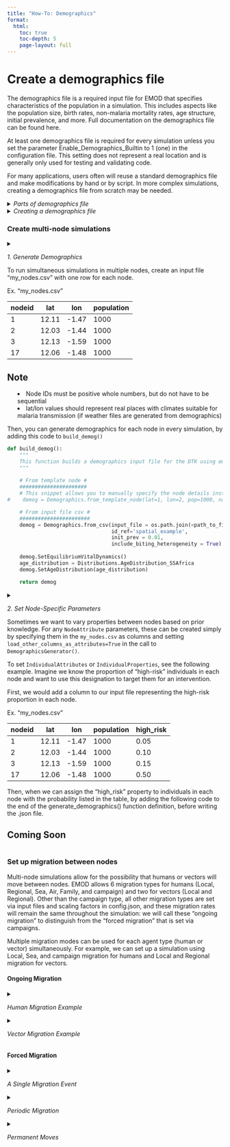 ---
title: "How-To: Demographics"
format: 
  html:
    toc: true
    toc-depth: 5
    page-layout: full
---

# Create a demographics file

The demographics file is a required input file for EMOD that specifies characteristics of the population in a simulation. This includes aspects like the population size, birth rates, non-malaria mortality rates, age structure, initial prevalence, and more. Full documentation on the demographics file can be found here.

At least one demographics file is required for every simulation unless you set the parameter Enable_Demographics_Builtin to 1 (one) in the configuration file. This setting does not represent a real location and is generally only used for testing and validating code.

For many applications, users often will reuse a standard demographics file and make modifications by hand or by script. In more complex simulations, creating a demographics file from scratch may be needed.

<details>

<p>

<summary><em>Parts of demographics file</em></summary>

A demographics file is a JSON file organized into 4 main sections:

1.  Metadata
2.  NodeProperties
3.  Defaults
    -   Parameters applied to all nodes in the simulation
4.  Nodes: each node is a simulated location. Transmission within a node is well-mixed, and nodes are connected by human and/or vector migration.
    -   Allows node-specific parameters
    -   Specified parameters override values in 'Defaults'

``` python
# Structure of Demographics File for a simulation with 1 node
  {
     "Metadata": {
          "DateCreated": "dateTime",
          "Tool": "scriptUsedToGenerate",
          "Author": "author",
          "IdReference": "Gridded world grump2.5arcmin",
          "NodeCount": "1"
     },
     "NodeProperties": [
          {...}
     ],
     "Defaults": {
          "NodeAttributes": {
            ...
            "BirthRateSource": "World Bank",
            "CountryBirthRate": 31.047,
            "World Bank Year": "2016",
            ...
          },
          "IndividualAttributes": {...},
          "IndividualProperties": {...}
     },
     "Nodes": [{
          "NodeID": 1,
          "NodeAttributes": {
            "BirthRate": 0.1190,
            "InitialPopulation": 1400,
            "Village": "Obom"
          },
          "IndividualAttributes": {...},
          "IndividualProperties": {...}
     }]
  }
```

</p>

</details>

<details>

<p>

<summary><em>Creating a demographics file</em></summary>

First, create a file "my_node.csv" with the following columns:

| Required                   | optional                                                                            |
|----------------------------|-------------------------------------------------------------------------------------|
| nodeid (unique \# \>0)     | Other node-specific variables, if any, such as village name, latitude, and logitude |
| population (starting size) |                                                                                     |

Example:

| nodeid | population | Village | lat      | lon        |
|--------|------------|---------|----------|------------|
| 1      | 1000       | "Obom"  | 5.760759 | -0.4473415 |

In EMODpy, we generate the demographics file for each simulation using a standard `build_demog()` function.

``` python
def build_demog():
    """
    This function builds a demographics input file for the DTK using emod_api.
    """
    
    # From template node #
    ######################
    # This snippet allows you to manually specify the node details instead of using a .csv
#    demog = Demographics.from_template_node(lat=1, lon=2, pop=1000, name="Example_Site")

    # From input file csv #
    #######################
    demog = Demographics.from_csv(input_file = os.path.join(<path_to_file>,"my_node.csv"),
                                  id_ref="indie_clusters", 
                                  init_prev = 0.01, 
                                  include_biting_heterogeneity = True)
    
    demog.SetEquilibriumVitalDynamics()
    age_distribution = Distributions.AgeDistribution_SSAfrica
    demog.SetAgeDistribution(age_distribution)

    return demog
```

</p>

</details>

### Create multi-node simulations

<details>

<p>

<summary>

<em>1. Generate Demographics</em>

<summary>

To run simultaneous simulations in multiple nodes, create an input file "my_nodes.csv" with one row for each node.

Ex. "my_nodes.csv"

| nodeid | lat   | lon   | population |
|--------|-------|-------|------------|
| 1      | 12.11 | -1.47 | 1000       |
| 2      | 12.03 | -1.44 | 1000       |
| 3      | 12.13 | -1.59 | 1000       |
| 17     | 12.06 | -1.48 | 1000       |

::: callout-note
# Note

-   Node IDs must be positive whole numbers, but do not have to be sequential
-   lat/lon values should represent real places with climates suitable for malaria transmission (if weather files are generated from demographics)
:::

Then, you can generate demographics for each node in every simulation, by adding this code to `build_demog()`

``` python
def build_demog():
    """
    This function builds a demographics input file for the DTK using emod_api.
    """
    
    # From template node #
    ######################
    # This snippet allows you to manually specify the node details instead of using a .csv
#    demog = Demographics.from_template_node(lat=1, lon=2, pop=1000, name="Example_Site")

    # From input file csv #
    #######################
    demog = Demographics.from_csv(input_file = os.path.join(<path_to_file>,"my_nodes.csv"),
                                  id_ref='spatial_example', 
                                  init_prev = 0.01, 
                                  include_biting_heterogeneity = True)
    
    demog.SetEquilibriumVitalDynamics()
    age_distribution = Distributions.AgeDistribution_SSAfrica
    demog.SetAgeDistribution(age_distribution)

    return demog
```

</p>

</details>

<details>

<p>

<summary>

<em>2. Set Node-Specific Parameters</em>

<summary>

Sometimes we want to vary properties between nodes based on prior knowledge. For any `NodeAttribute` parameters, these can be created simply by specifying them in the `my_nodes.csv` as columns and setting `load_other_columns_as_attributes=True` in the call to `DemographicsGenerator()`.

To set `IndividualAttributes` or `IndividualProperties`, see the following example. Imagine we know the proportion of "high-risk" individuals in each node and want to use this designation to target them for an intervention.

First, we would add a column to our input file representing the high-risk proportion in each node.

Ex. "my_nodes.csv"

| nodeid | lat   | lon   | population | high_risk |
|--------|-------|-------|------------|-----------|
| 1      | 12.11 | -1.47 | 1000       | 0.05      |
| 2      | 12.03 | -1.44 | 1000       | 0.10      |
| 3      | 12.13 | -1.59 | 1000       | 0.15      |
| 17     | 12.06 | -1.48 | 1000       | 0.50      |

Then, when we can assign the "high_risk" property to individuals in each node with the probability listed in the table, by adding the following code to the end of the generate_demographics() function definition, before writing the .json file.

::: callout-caution
## Coming Soon
:::

</p>

</details>

### Set up migration between nodes

Multi-node simulations allow for the possibility that humans or vectors will move between nodes. EMOD allows 6 migration types for humans (Local, Regional, Sea, Air, Family, and campaign) and two for vectors (Local and Regional). Other than the campaign type, all other migration types are set via input files and scaling factors in config.json, and these migration rates will remain the same throughout the simulation: we will call these "ongoing migration" to distinguish from the "forced migration" that is set via campaigns.

Multiple migration modes can be used for each agent type (human or vector) simultaneously. For example, we can set up a simulation using Local, Sea, and campaign migration for humans and Local and Regional migration for vectors.

#### Ongoing Migration

<details>

<p>

<summary>

<em>Human Migration Example</em>

<summary>

</p>

</details>

<details>

<p>

<summary>

<em>Vector Migration Example</em>

<summary>

</p>

</details>

#### Forced Migration

<details>

<p>

<summary>

<em>A Single Migration Event</em>

<summary>

</p>

</details>

<details>

<p>

<summary>

<em>Periodic Migration</em>

<summary>

</p>

</details>

<details>

<p>

<summary>

<em>Permanent Moves</em>

<summary>

</p>

</details>
